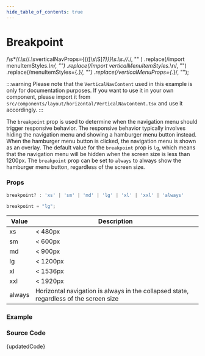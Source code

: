 ```yaml
---
hide_table_of_contents: true
---
```



# Breakpoint

  /\s*\/\/.*\s*\/\/.*\s*verticalNavProps=\{\{([\s\S]*?)\}\}\s*.*\s*.*\/\/.*/,
  ""
)
  .replace(/import menuItemStyles.*\n/, "")
  .replace(/import verticalMenuItemStyles.*\n/, "")
  .replace(/menuItemStyles={.*}/, "")
  .replace(/verticalMenuProps={.*}/, "");

:::warning
Please note that the `VerticalNavContent` used in this example is only for documentation purposes. If you want to use it in your own component, please import it from `src/components/layout/horizontal/VerticalNavContent.tsx` and use it accordingly.
:::

The `breakpoint` prop is used to determine when the navigation menu should trigger responsive behavior. The responsive behavior typically involves hiding the navigation menu and showing a hamburger menu button instead. When the hamburger menu button is clicked, the navigation menu is shown as an overlay. The default value for the `breakpoint` prop is `lg`, which means that the navigation menu will be hidden when the screen size is less than 1200px. The `breakpoint` prop can be set to `always` to always show the hamburger menu button, regardless of the screen size.

### Props

```ts noCopy
breakpoint? : 'xs' | 'sm' | 'md' | 'lg' | 'xl' | 'xxl' | 'always'
```

```ts noCopy title='Default Value'
breakpoint = "lg";
```

| Value  | Description                                                                           |
| ------ | ------------------------------------------------------------------------------------- |
| xs     | < 480px                                                                               |
| sm     | < 600px                                                                               |
| md     | < 900px                                                                               |
| lg     | < 1200px                                                                              |
| xl     | < 1536px                                                                              |
| xxl    | < 1920px                                                                              |
| always | Horizontal navigation is always in the collapsed state, regardless of the screen size |

### Example

<BrowserWindow url="/horizontal-menu/horizontal-nav/breakpoint">
  <Provider>
    <Breakpoint />
  </Provider>
</BrowserWindow>

### Source Code

<TsToJsCodeSnippet>{updatedCode}</TsToJsCodeSnippet>
